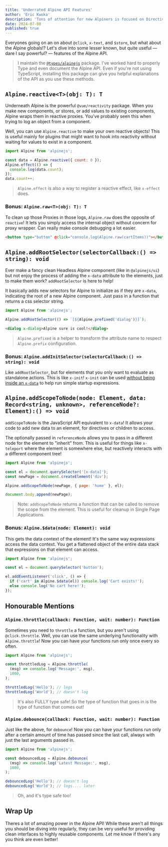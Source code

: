```yaml
---
title: 'Underrated Alpine API Features'
author: 'Eric Kwoka'
description: 'Tons of attention for new Alpiners is focused on Directives and Magics, but the Alpine Global is packed full of interesting options that can be very useful.'
date: 2024-07-08
published: true
---
```


Everyones going on an on about `@click`, `x-text`, and `$store`, but what about the Alpine globals!? Let's dive into some lesser known, but quite useful — dare I say powerful? — features of the Alpine API.

> I maintain the [`@types/alpinejs`](https://www.npmjs.com/package/@types/alpinejs) package. I've worked hard to properly Type and even document the Alpine API. Even if you're not using TypeScript, installing this package can give you helpful explanations of the API as you use these methods.

## `Alpine.reactive<T>(obj: T): T`

Underneath Alpine is the powerful `@vue/reactivity` package. When you make new components, or stores, or add values to existing components, Alpine wraps them in reactive proxies. You've probably seen this when trying to log an object from a component.

Well, you can use `Alpine.reactive` to make your own reactive objects! This is useful mainly for plugins that might want to hook into reactivity without waiting for values to exist in a component.

```js
import Alpine from 'alpinejs';

const data = Alpine.reactive({ count: 0 });
Alpine.effect(() => {
  console.log(data.count);
});
data.count++;
```

> `Alpine.effect` is also a way to register a reactive effect, like `x-effect` does.

### Bonus: `Alpine.raw<T>(obj: T): T`

To clean up those Proxies in those logs, `Alpine.raw` does the opposite of `reactive`! It lets you simply access the internal object without concern for proxy wrapper. Can really make console debugging a lot easier.

```html
<button type="button" @click="console.log(Alpine.raw(cartItems))"></button>
```

## `Alpine.addRootSelector(selectorCallback:() => string): void`

Ever make a fancy clean Headless Alpine component (like in `@alpinejs/ui`) but not enjoy the process of adding the `x-data` attribute to the elements, just to make them work? `addRootSelector` is here to help!

It basically adds new selectors for Alpine to initialize as if they are `x-data`, indicating the root of a new Alpine component. Just pass in a function that returns a css selector string.

```js
import Alpine from 'alpinejs';

Alpine.addRootSelector(() => `[${Alpine.prefixed('dialog')}]`);
```

```html
<dialog x-dialog>Alpine sure is cool!</dialog>
```

> `Alpine.prefixed` is a helper to transform the attribute name to respect `Alpine.prefix` configuration.

### Bonus: `Alpine.addInitSelector(selectorCallback:() => string): void`

Like `addRootSelector`, but for elements that you only want to evaluate as standalone actions. This is like `x-init`! `x-init` can be used [without being inside an `x-data`](https://alpinejs.dev/directives/init#standalone-x-init) to help run simple startup expressions.

## `Alpine.addScopeToNode(node: Element, data: Record<string, unknown>, referenceNode?: Element):() => void`

`addScopeToNode` is the JavaScript API equivalent to `x-data`! It allows your code to add new data to an element, for directives or children to access.

The optionally passed in `referenceNode` allows you to pass in a different node for the element to "inherit" from. This is useful for things like `x-teleport` where the element is somewhere else, but reactively interacts with a different component tree!

```js
import Alpine from 'alpinejs';

const el = document.querySelector('[x-data]');
const newPage = document.createElement('div');

Alpine.addScopeToNode(newPage, { page: 'home' }, el);

document.body.append(newPage);
```

> Note: `addScopeToNode` returns a function that can be called to remove the scope from the element. This is useful for cleanup in Single Page Applications.

### Bonus: `Alpine.$data(node: Element): void`

This gets the data context of the element! It's the same way expressions access the data context. You get a flattened object of the entire data stack that expressions on that element can access.

```js
import Alpine from 'alpinejs';

const el = document.querySelector('button');

el.addEventListener('click', () => {
  if ('cart' in Alpine.$data(el)) console.log('Cart exists!');
  else console.log('No cart here!');
});
```

## Honourable Mentions

### `Alpine.throttle(callback: Function, wait: number): Function`

Sometimes you need to `throttle` a function, but you aren't using `@click.throttle`. Well, you can use the same underlying functionality with `Alpine.throttle`! Now you can have your functions run only once every so often.

```js
import Alpine from 'alpinejs';

const throttledLog = Alpine.throttle(
  (msg) => console.log('Message:', msg),
  1000,
);

throttledLog('Hello'); // logs
throttledLog('World'); // doesn't log
```

> It's also FULLY type safe! So the type of function that goes in is the type of function that comes out!

### `Alpine.debounce(callback: Function, wait: number): Function`

Just like the above, for `debounce`! Now you can have your functions run only after a certain amount of time has passed since the last call, always with just the last arguments passed in.

```js
import Alpine from 'alpinejs';

const debouncedLog = Alpine.debounce(
  (msg) => console.log('Latest Message:', msg),
  1000,
);

debouncedLog('Hello'); // doesn't log
debouncedLog('World'); // logs.... later
```

> Oh, and it's type safe too!

## Wrap Up

Theres a lot of amazing power in the Alpine API! While these aren't all things you should be diving into regularly, they can be very useful for providing clean interfaces to highly reusable components. Let me know if there's any you think are even better!
